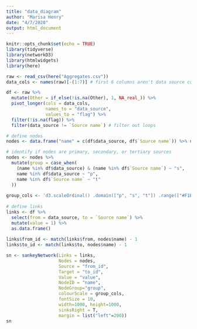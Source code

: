 ```yaml
---
title: "data_diagram"
author: "Marisa Henry"
date: "4/7/2020"
output: html_document
---
```


```r
knitr::opts_chunk$set(echo = TRUE)
library(tidyverse)
library(networkD3)
library(htmlwidgets)
library(here)
```

```r
raw <- read_csv(here("Aggregates.csv"))
data_cols <- names(raw)[-(1:7)] # first 6 columns aren't data source columns

df <- raw %>%
  mutate(Other = if_else(!is.na(Other), 1, NA_real_)) %>%
  pivot_longer(cols = data_cols, 
               names_to = "data_source", 
               values_to = "flag") %>%
  filter(!is.na(flag)) %>%
  filter(data_source != `Source name`) # filter out loops 

# define nodes
nodes <- data.frame("name" = c(df$data_source, df$`Source name`)) %>% unique()

# identify if nodes are primary, secondary, or tertiary sources
nodes <- nodes %>% 
  mutate(group = case_when(
    (name %in% df$data_source) & (name %in% df$`Source name`) ~ "s", 
    name %in% df$data_source ~ "p", 
    name %in% df$`Source name` ~ "t" 
  ))
  
group_cols <- 'd3.scaleOrdinal() .domain(["p", "s", "t"]) .range(["#F1B51C", "#189394", "#17A673"])'
 
# define links 
links <- df %>% 
  select(from = data_source, to = `Source name`) %>% 
  mutate(value = 1) %>%
  as.data.frame() 
  
links$from_id <- match(links$from, nodes$name) - 1 
links$to_id <- match(links$to, nodes$name) - 1 

sn <- sankeyNetwork(Links = links, 
                    Nodes = nodes, 
                    Source = "from_id",
                    Target = "to_id", 
                    Value = "value", 
                    NodeID = "name", 
                    NodeGroup="group",
                    colourScale = group_cols, 
                    fontSize = 10, 
                    width=1000, height=1000,
                    sinksRight = T, 
                    margin = list("left"=200)) 
sn
```

